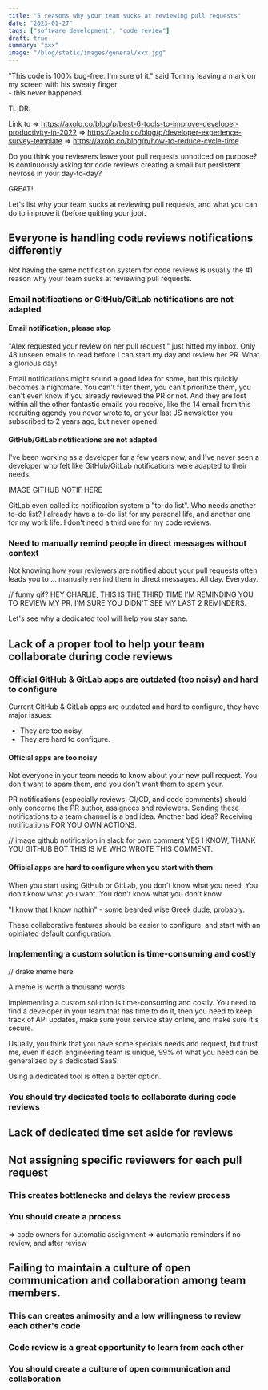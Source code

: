 ```yaml
---
title: "5 reasons why your team sucks at reviewing pull requests"
date: "2023-01-27"
tags: ["software development", "code review"]
draft: true
summary: "xxx"
image: "/blog/static/images/general/xxx.jpg"
---
```


<ImageContainer
  alt="sweaty-hands"
  src="/blog/static/images/code-quality/sweaty-hands.jpg"
  classNameDiv="mx-10 lg:mx-28"
  classNameImage=""
  width={5184}
  height={3456}
/>

<SubImageText classNameDiv="" classNameText="lg:w-80 ">
  "This code is 100% bug-free. I'm sure of it." said Tommy leaving a mark on my screen with his
  sweaty finger
  <br /> - this never happened.
</SubImageText>

<span className="rainbow-button text-2xl font-bold hover:cursor-auto">TL;DR:</span>

<NoFollowLink url=""></NoFollowLink>

Link to
=> https://axolo.co/blog/p/best-6-tools-to-improve-developer-productivity-in-2022
=> https://axolo.co/blog/p/developer-experience-survey-template
=> https://axolo.co/blog/p/how-to-reduce-cycle-time

Do you think you reviewers leave your pull requests unnoticed on purpose? Is continuously asking for code reviews creating a small but persistent nevrose in your day-to-day?

<span className="rainbow-button text-2xl font-bold hover:cursor-auto">GREAT!</span>

Let's list why your team sucks at reviewing pull requests, and what you can do to improve it (before quitting your job).

<TOCInline toc={props.toc} toHeading={3} asDisclosure />

## Everyone is handling code reviews notifications differently

Not having the same notification system for code reviews is usually the #1 reason why your team sucks at reviewing pull requests.

### Email notifications or GitHub/GitLab notifications are not adapted

#### Email notification, please stop

"Alex requested your review on her pull request." just hitted my inbox. Only 48 unseen emails to read before I can start my day and review her PR. What a glorious day!

Email notifications might sound a good idea for some, but this quickly becomes a nightmare. You can't filter them, you can't prioritize them, you can't even know if you already reviewed the PR or not. And they are lost within all the other fantastic emails you receive, like the 14 email from this recruiting agendy you never wrote to, or your last JS newsletter you subscribed to 2 years ago, but never opened.

#### GitHub/GitLab notifications are not adapted

I've been working as a developer for a few years now, and I've never seen a developer who felt like GitHub/GitLab notifications were adapted to their needs.

IMAGE GITHUB NOTIF HERE

GitLab even called its notification system a "to-do list". Who needs another to-do list? I already have a to-do list for my personal life, and another one for my work life. I don't need a third one for my code reviews.

### Need to manually remind people in direct messages without context

Not knowing how your reviewers are notified about your pull requests often leads you to ... manually remind them in direct messages. All day. Everyday.

// funny gif?
HEY CHARLIE, THIS IS THE THIRD TIME I'M REMINDING YOU TO REVIEW MY PR. I'M SURE YOU DIDN'T SEE MY LAST 2 REMINDERS.

Let's see why a dedicated tool will help you stay sane.

## Lack of a proper tool to help your team collaborate during code reviews

### Official GitHub & GitLab apps are outdated (too noisy) and hard to configure

Current GitHub & GitLab apps are outdated and hard to configure, they have major issues:

- They are too noisy,
- They are hard to configure.

#### Official apps are too noisy

Not everyone in your team needs to know about your new pull request. You don't want to spam them, and you don't want them to spam your.

PR notifications (especially reviews, CI/CD, and code comments) should only concerne the PR author, assignees and reviewers. Sending these notifications to a team channel is a bad idea. Another bad idea? Receiving notifications FOR YOU OWN ACTIONS.

// image github notification in slack for own comment
YES I KNOW, THANK YOU GITHUB BOT THIS IS ME WHO WROTE THIS COMMENT.

#### Official apps are hard to configure when you start with them

When you start using GitHub or GitLab, you don't know what you need. You don't know what you want. You don't know what you don't know.

"I know that I know nothin" - some bearded wise Greek dude, probably.

These collaborative features should be easier to configure, and start with an opiniated default configuration.

### Implementing a custom solution is time-consuming and costly

// drake meme here

A meme is worth a thousand words.

Implementing a custom solution is time-consuming and costly. You need to find a developer in your team that has time to do it, then you need to keep track of API updates, make sure your service stay online, and make sure it's secure.

Usually, you think that you have some specials needs and request, but trust me, even if each engineering team is unique, 99% of what you need can be generalized by a dedicated SaaS.

Using a dedicated tool is often a better option.

### You should try dedicated tools to collaborate during code reviews

## Lack of dedicated time set aside for reviews

## Not assigning specific reviewers for each pull request

### This creates bottlenecks and delays the review process

### You should create a process

=> code owners for automatic assignment
=> automatic reminders if no review, and after review

## Failing to maintain a culture of open communication and collaboration among team members.

### This can creates animosity and a low willingness to review each other's code

### Code review is a great opportunity to learn from each other

### You should create a culture of open communication and collaboration
